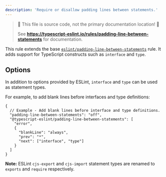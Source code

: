 ```yaml
---
description: 'Require or disallow padding lines between statements.'
---
```



> 🛑 This file is source code, not the primary documentation location! 🛑
>
> See **https://typescript-eslint.io/rules/padding-line-between-statements** for documentation.

This rule extends the base [`eslint/padding-line-between-statements`](https://eslint.org/docs/rules/padding-line-between-statements) rule.
It adds support for TypeScript constructs such as `interface` and `type`.

## Options

In addition to options provided by ESLint, `interface` and `type` can be used as statement types.

For example, to add blank lines before interfaces and type definitions:

```jsonc
{
  // Example - Add blank lines before interface and type definitions.
  "padding-line-between-statements": "off",
  "@typescript-eslint/padding-line-between-statements": [
    "error",
    {
      "blankLine": "always",
      "prev": "*",
      "next": ["interface", "type"]
    }
  ]
}
```

**Note:** ESLint `cjs-export` and `cjs-import` statement types are renamed to `exports` and `require` respectively.
